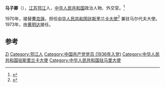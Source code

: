 '''马子卿'''（{{bd|1917年||？|}}），[[江苏|江苏]][[邗江|邗江]]人，[[中华人民共和国|中华人民共和国]]政治人物、外交官。<ref>{{Cite web|title=中国驻马里共和国历任大使 - 美丽的神话|url=http://www.wjfno1.com/html/report/7429-1.htm|accessdate=2019-10-03|work=www.wjfno1.com}}</ref>

1970年，接替[[曹克强|曹克强]]，担任[[中国驻斯里兰卡大使列表|中华人民共和国驻斯里兰卡大使]]<ref>{{cite web|author=中华人民共和国外交部|title=中国驻斯里兰卡历任大使|url=http://www.mfa.gov.cn/chn/pds/ziliao/wjrw/2167/2168/t9143.htm|publisher=中华人民共和国外交部|accessdate=2012-03-07|archive-date=2019-07-13|archive-url=https://web.archive.org/web/20190713203934/https://www.mfa.gov.cn/web/|dead-url=no}}</ref> 兼驻马尔代夫大使。1973年，由[[黄明达|黄明达]]接任。

== 参考 ==
{{reflist}}

{{start box}}
{{s-dip}}
{{succession box|[[賴亞力|賴亞力]]|[[孟鉞|孟鉞]]|[[中國駐馬里大使列表|中華人民共和國駐馬里大使]]|1965年6月－1966年12月}}
{{succession box|[[曹克强|曹克强]]|[[黄明达|黄明达]]|[[中国驻斯里兰卡大使列表|中华人民共和国驻錫蘭/斯里兰卡大使]]|1970年7月-1973年2月}}
{{end box}}
{{中国政治人物小作品}}

{{Authority control}}
{{DEFAULTSORT:Ma马}}
[[Category:马姓|Zi]]
[[Category:邗江人|Category:邗江人]]
[[Category:中国共产党党员_(1936年入党)|Category:中国共产党党员 (1936年入党)]]
[[Category:中华人民共和国驻斯里兰卡大使|Category:中华人民共和国驻斯里兰卡大使]]
[[Category:中华人民共和国驻马里大使|Category:中华人民共和国驻马里大使]]